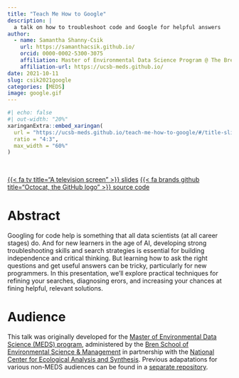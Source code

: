 ```yaml
---
title: "Teach Me How to Google"
description: |
  a talk on how to troubleshoot code and Google for helpful answers
author:
  - name: Samantha Shanny-Csik
    url: https://samanthacsik.github.io/
    orcid: 0000-0002-5300-3075
    affiliation: Master of Environmental Data Science Program @ The Bren School (UCSB) & The National Center for Ecological Analysis and Synthesis
    affiliation-url: https://ucsb-meds.github.io/
date: 2021-10-11
slug: csik2021google
categories: [MEDS]
image: google.gif
---
```


```r
#| echo: false
#| out-width: "20%"
xaringanExtra::embed_xaringan(
  url = "https://ucsb-meds.github.io/teach-me-how-to-google/#/title-slide",
  ratio = "4:3",
  max_width = "60%"
)
```

<br>

::: {.center-text}
[{{< fa tv title="A television screen" >}} slides](https://ucsb-meds.github.io/teach-me-how-to-google/#/title-slide){.btn role="button" target=_blank} [{{< fa brands github title="Octocat, the GitHub logo" >}} source code](https://github.com/UCSB-MEDS/teach-me-how-to-google){.btn role="button" target=_blank}
:::

# Abstract

Googling for code help is something that all data scientists (at all career stages) do. And for new learners in the age of AI, developing strong troubleshooting skills and search strategies is essential for building independence and critical thinking. But learning how to ask the right questions and get useful answers can be tricky, particularly for new programmers. In this presentation, we'll explore practical techniques for refining your searches, diagnosing erors, and increasing your chances at fining helpful, relevant solutions.

# Audience

This talk was originally developed for the [Master of Environmental Data Science (MEDS) program](https://ucsb-meds.github.io/){target="_blank"}, administered by the [Bren School of Environmental Science & Management](https://bren.ucsb.edu/masters-programs/master-environmental-data-science){target="_blank"} in partnership with the [National Center for Ecological Analysis and Synthesis](https://www.nceas.ucsb.edu/){target="_blank"}. Previous adapatations for various non-MEDS audiences can be found in a [separate repository](https://samanthacsik.github.io/teach-me-how-to-google/){target="_blank"}.

<!-- While it's undergone a series of iterations over the years, the most substantial revamp came in 2025 as the MEDS program Curriculum Cohesion Committee strategized aroudn how to prirotizie foundational data and critical thinking skills early on, and that we also need to offer more support to promote responsible GenAI use as they year progresses. -->


